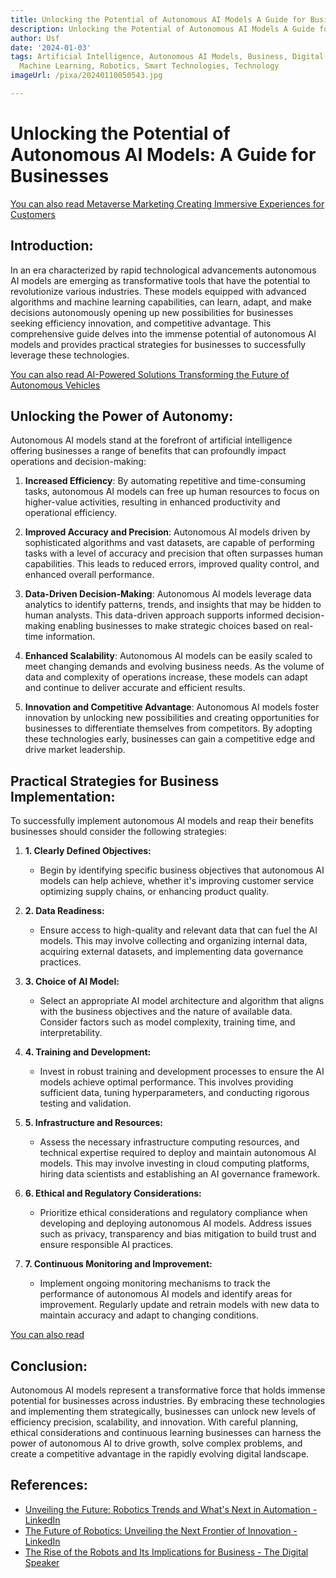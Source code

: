 ```yaml
---
title: Unlocking the Potential of Autonomous AI Models A Guide for Businesses
description: Unlocking the Potential of Autonomous AI Models A Guide for Businesses
author: Usf
date: '2024-01-03'
tags: Artificial Intelligence, Autonomous AI Models, Business, Digital Transformation,
  Machine Learning, Robotics, Smart Technologies, Technology
imageUrl: /pixa/20240110050543.jpg

---
```

# **Unlocking the  Potential of Autonomous AI Models:  A Guide for Businesses**

[You can also read Metaverse Marketing Creating Immersive Experiences for Customers](Metaverse%20Marketing%20Creating%20Immersive%20Experiences%20for%20Customers)


## Introduction:
In  an era characterized by rapid technological advancements autonomous AI models are emerging as transformative tools that have the potential to  revolutionize  various industries.  These models equipped with advanced algorithms and machine learning capabilities, can learn, adapt, and make decisions autonomously opening up new  possibilities for businesses  seeking efficiency innovation, and competitive advantage. This comprehensive guide delves into the immense potential of autonomous AI models and provides practical strategies for businesses to successfully leverage these technologies.

[You  can also read AI-Powered Solutions Transforming the Future of Autonomous Vehicles](AI-Powered%20Solutions%20Transforming%20the%20Future%20of%20Autonomous%20Vehicles)


## Unlocking the  Power of Autonomy:
Autonomous AI models stand  at the forefront of artificial intelligence offering businesses a range of benefits that can  profoundly impact operations and decision-making:

1. **Increased Efficiency**: By automating repetitive  and time-consuming tasks, autonomous AI models can free up human resources to focus on higher-value activities, resulting in enhanced productivity and operational efficiency.

2. **Improved Accuracy and Precision**: Autonomous  AI models driven by  sophisticated algorithms and vast datasets, are capable of performing tasks with a level of  accuracy and precision that often surpasses human capabilities. This leads to reduced errors, improved quality control, and  enhanced overall performance.

3.  **Data-Driven Decision-Making**: Autonomous AI models leverage  data analytics  to identify patterns, trends, and insights  that may be hidden to human analysts. This data-driven  approach supports informed decision-making  enabling businesses to make strategic choices based on real-time information.

4. **Enhanced Scalability**: Autonomous  AI models  can be  easily  scaled to meet changing demands and evolving business needs. As the volume of data and complexity of operations increase, these models can  adapt and continue to deliver accurate and efficient results.

5. **Innovation and Competitive Advantage**: Autonomous AI  models foster innovation by unlocking new possibilities and creating opportunities  for businesses  to differentiate themselves from competitors. By adopting these technologies early, businesses can gain a competitive edge and drive market leadership.


## Practical Strategies  for Business Implementation:
To successfully implement autonomous AI  models and reap their  benefits businesses should consider the following strategies:

1. **1. Clearly Defined Objectives:**
   - Begin by identifying specific business objectives that autonomous AI models can help achieve, whether it's improving customer service  optimizing supply chains, or enhancing product quality.

2. **2. Data Readiness:**
   - Ensure access to high-quality and relevant data that can fuel the AI models. This may involve collecting and  organizing internal data,  acquiring external datasets, and  implementing data governance  practices.

3. **3. Choice of AI Model:**
   -  Select an appropriate AI model architecture and  algorithm that aligns with the  business objectives and the nature of available data. Consider factors such as model complexity, training time, and interpretability.

4. **4. Training and Development:**
   - Invest in robust training  and development processes to ensure the AI models  achieve optimal performance. This involves providing sufficient data, tuning hyperparameters, and conducting rigorous testing and validation.

5. **5. Infrastructure and Resources:**
    -  Assess the  necessary  infrastructure computing resources, and technical  expertise required to  deploy and maintain autonomous AI models. This may involve investing in cloud computing platforms, hiring data scientists and establishing an AI governance framework.

6. **6. Ethical and Regulatory Considerations:**
   -  Prioritize ethical  considerations and regulatory compliance  when developing and deploying autonomous AI models. Address issues such as  privacy, transparency and bias mitigation to build trust  and ensure responsible AI practices.

7.  **7. Continuous Monitoring and Improvement:**
    - Implement ongoing monitoring mechanisms to track the  performance of autonomous AI models and identify areas for improvement. Regularly update and retrain models  with new data  to maintain accuracy and adapt  to changing conditions.

[You can also read ]()


## Conclusion:
Autonomous AI models represent a transformative force that holds immense potential for businesses across industries. By embracing these technologies  and implementing them strategically, businesses can  unlock new levels of efficiency precision, scalability, and innovation. With careful  planning, ethical considerations and continuous learning businesses can harness the  power of autonomous AI to drive growth, solve complex  problems, and create a competitive advantage in the  rapidly evolving digital landscape.

## References:
- [Unveiling the Future: Robotics Trends and What's Next in Automation - LinkedIn](https://www.linkedin.com/pulse/unveiling-future-robotics-trends-whats-next-automation-boldawards-05euc)
- [The Future of Robotics: Unveiling the Next Frontier of Innovation - LinkedIn](https://www.linkedin.com/pulse/future-robotics-unveiling-next-frontier-innovation-devie-abirami-txowf?trk=public_post_main-feed-card_feed-article-content)
- [The Rise of the Robots and Its Implications for Business - The Digital Speaker](https://www.thedigitalspeaker.com/rise-robots-implications-business/)

